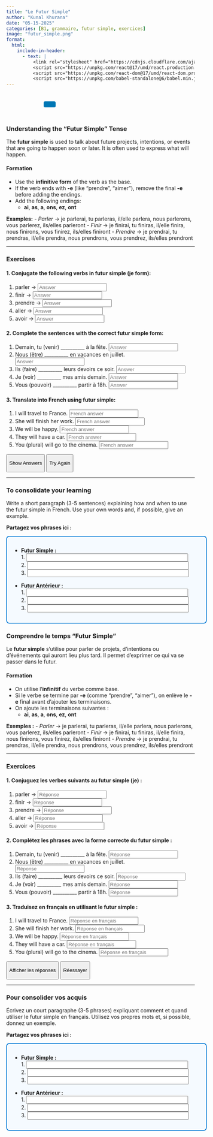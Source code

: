```yaml
---
title: "Le Futur Simple"
author: "Kunal Khurana"
date: "05-15-2025"
categories: [B1, grammaire, futur simple, exercices]
image: "futur_simple.png"
format:
  html:
    include-in-header:
      - text: |
          <link rel="stylesheet" href="https://cdnjs.cloudflare.com/ajax/libs/font-awesome/6.0.0/css/all.min.css">
          <script src="https://unpkg.com/react@17/umd/react.production.min.js"></script>
          <script src="https://unpkg.com/react-dom@17/umd/react-dom.production.min.js"></script>
          <script src="https://unpkg.com/babel-standalone@6/babel.min.js"></script>
---
```


::: {style="text-align: left; padding: 10px;"}
<a href="mailto:frenchwithkunal@gmail.com" target="_blank" style="margin: 0 10px; color: #000;"><i class="fas fa-envelope fa-lg"></i></a> <a href="https://www.instagram.com/frenchwithkunal" target="_blank" style="margin: 0 10px; color: #E1306C;"><i class="fab fa-instagram fa-lg"></i></a> <a href="https://frenchwithkunal.ca" target="_blank" style="margin: 0 10px; color: #0077b5;"><i class="fas fa-globe fa-lg"></i></a> <a href="https://whatsapp.com/channel/0029Vb57n2e7dmegpjYpyi3V" target="_blank" style="margin: 0 10px; color: #25D366;"><i class="fab fa-whatsapp fa-lg"></i></a> <button onclick="copyLink()" style="background-color: #0077b5; color: white; padding: 8px 16px; border: none; border-radius: 4px; cursor: pointer; margin-left: 10px;"> <i class="fas fa-copy"></i> </button> [Link copied!]{#copy-message style="margin-left: 10px; color: green; display: none;"}
:::

::: {#react-root}
:::

```{=html}
<script type="text/babel">
 const ProfilePage = () => {
  const { useState, useEffect } = React;
  const [redirectCounter, setRedirectCounter] = useState(4);
  const [isRedirecting, setIsRedirecting] = useState(false);

  const isFrench = document.documentElement.lang === "fr";

  const translations = {
    noAccess: isFrench 
      ? "Vous n'avez pas accès à cette page. Si vous pensez que vous avez accès, veuillez <a href='https://frenchwithkunal.ca/login.html'>vous connecter</a>."
      : "You don't have access to this page. If you think you have, kindly <a href='https://frenchwithkunal.ca/login.html'>login</a>.",
    subscribe: isFrench
      ? "Veuillez vous abonner pour obtenir l'accès."
      : "Please subscribe to gain access.",
    redirecting: isFrench
      ? `Redirection vers la page d'abonnement dans ${redirectCounter} secondes...`
      : `Redirecting to subscription page in ${redirectCounter} seconds...`
  };

  const refreshToken = async () => {
    const storedRefreshToken = localStorage.getItem("refreshToken");

    if (!storedRefreshToken) {
      window.location.href = "/login.html";
      return null;
    }

    try {
      const response = await fetch("https://frenchwithkunal-cdf6ea3f88ce.herokuapp.com/api/v1/auth/refresh-token", {
        method: "POST",
        headers: {
          "Content-Type": "application/json",
        },
        body: JSON.stringify({ refreshToken: storedRefreshToken }),
      });

      if (!response.ok) {
        localStorage.removeItem("accessToken");
        localStorage.removeItem("refreshToken");
        window.location.href = "/login.html";
        return null;
      }

      const data = await response.json();
      localStorage.setItem("accessToken", data.accessToken);
      return data.accessToken;
    } catch (error) {
      localStorage.removeItem("accessToken");
      localStorage.removeItem("refreshToken");
      window.location.href = "/login.html";
      return null;
    }
  };

  const fetchWithAuth = async (url, options = {}) => {
    let accessToken = localStorage.getItem("accessToken");

    options.headers = {
      ...options.headers,
      Authorization: `Bearer ${accessToken}`,
      "Content-Type": "application/json",
    };

    let response = await fetch(url, options);

    if (response.status === 401) {
      console.log("Access token expired, attempting to refresh...");

      // Refresh token
      accessToken = await refreshToken();

      if (!accessToken) return null;

      options.headers.Authorization = `Bearer ${accessToken}`;
      response = await fetch(url, options);
    }

    return response.json();
  };

  const showNoAccessMessage = () => {
    setIsRedirecting(true);
    
    const noAccessMessage = `
      <div style="text-align: center; padding: 20px;">
        <h2>${translations.noAccess}</h2>
        <p>${translations.subscribe}</p>
        <p>${translations.redirecting}</p>
      </div>
    `;
    document.body.innerHTML = noAccessMessage;
    
    // Start countdown and redirect
    const redirectInterval = setInterval(() => {
      setRedirectCounter((prev) => {
        const newCounter = prev - 1;
        if (newCounter <= 0) {
          clearInterval(redirectInterval);
          window.location.href = "https://learn.frenchwithkunal.ca/subscription";
        }
        
        // Update the countdown text
        const countdownElement = document.querySelector('p:last-child');
        if (countdownElement) {
          countdownElement.textContent = isFrench
            ? `Redirection vers la page d'abonnement dans ${newCounter} secondes...`
            : `Redirecting to subscription page in ${newCounter} seconds...`;
        }
        
        return newCounter;
      });
    }, 1000);
  };

  useEffect(() => {
    const storedToken = localStorage.getItem('accessToken');

    if(!storedToken) {
      showNoAccessMessage();
    } else {
      const fetchData = async() => {
        const data = await fetchWithAuth("https://frenchwithkunal-cdf6ea3f88ce.herokuapp.com/api/v1/auth/me", {
          method: "POST",
        });

        if (data && data.data && data.data.hasAccess) {
          console.log(data);
        } else {
          showNoAccessMessage();
        }
      };
      fetchData();
    }
  }, []);

  return (
    <div></div>
  );
};

ReactDOM.render(
  <ProfilePage />,
  document.getElementById('react-root')
);
 </script>
```
::::: {.content-visible when-profile="english"}
### Understanding the "Futur Simple" Tense

The **futur simple** is used to talk about future projects, intentions, or events that are going to happen soon or later. It is often used to express what will happen.

#### Formation

-   Use the **infinitive form** of the verb as the base.
-   If the verb ends with **-e** (like "prendre", "aimer"), remove the final **-e** before adding the endings.
-   Add the following endings:
    -   **ai**, **as**, **a**, **ons**, **ez**, **ont**

**Examples:** - *Parler* → je parlerai, tu parleras, il/elle parlera, nous parlerons, vous parlerez, ils/elles parleront - *Finir* → je finirai, tu finiras, il/elle finira, nous finirons, vous finirez, ils/elles finiront - *Prendre* → je prendrai, tu prendras, il/elle prendra, nous prendrons, vous prendrez, ils/elles prendront

------------------------------------------------------------------------

### Exercises

#### 1. Conjugate the following verbs in futur simple (je form):

1.  parler → <input type="text" placeholder="Answer" oninput="checkAnswer(this, 'parlerai')">
2.  finir → <input type="text" placeholder="Answer" oninput="checkAnswer(this, 'finirai')">
3.  prendre → <input type="text" placeholder="Answer" oninput="checkAnswer(this, 'prendrai')">
4.  aller → <input type="text" placeholder="Answer" oninput="checkAnswer(this, 'irai')">
5.  avoir → <input type="text" placeholder="Answer" oninput="checkAnswer(this, 'aurai')">

#### 2. Complete the sentences with the correct futur simple form:

1.  Demain, tu (venir) \_\_\_\_\_\_\_\_\_\_ à la fête. <input type="text" placeholder="Answer" oninput="checkAnswer(this, 'viendras')">
2.  Nous (être) \_\_\_\_\_\_\_\_\_\_ en vacances en juillet. <input type="text" placeholder="Answer" oninput="checkAnswer(this, 'serons')">
3.  Ils (faire) \_\_\_\_\_\_\_\_\_\_ leurs devoirs ce soir. <input type="text" placeholder="Answer" oninput="checkAnswer(this, 'feront')">
4.  Je (voir) \_\_\_\_\_\_\_\_\_\_ mes amis demain. <input type="text" placeholder="Answer" oninput="checkAnswer(this, 'verrai')">
5.  Vous (pouvoir) \_\_\_\_\_\_\_\_\_\_ partir à 18h. <input type="text" placeholder="Answer" oninput="checkAnswer(this, 'pourrez')">

#### 3. Translate into French using futur simple:

1.  I will travel to France. <input type="text" placeholder="French answer" oninput="checkAnswer(this, 'Je voyagerai en France')">
2.  She will finish her work. <input type="text" placeholder="French answer" oninput="checkAnswer(this, 'Elle finira son travail')">
3.  We will be happy. <input type="text" placeholder="French answer" oninput="checkAnswer(this, 'Nous serons heureux')">
4.  They will have a car. <input type="text" placeholder="French answer" oninput="checkAnswer(this, 'Ils auront une voiture')">
5.  You (plural) will go to the cinema. <input type="text" placeholder="French answer" oninput="checkAnswer(this, 'Vous irez au cinéma')">

<button onclick="showAnswers()">

Show Answers

</button>

<button onclick="refreshPage()">

Try Again

</button>

------------------------------------------------------------------------

### To consolidate your learning

Write a short paragraph (3-5 sentences) explaining how and when to use the futur simple in French. Use your own words and, if possible, give an example.

:::: callout-note
**Partagez vos phrases ici :**\

::: {style="width:100%;padding:1em;border:2px solid #0078D4;border-radius:8px;background:#f5faff;"}
<ul>

<li><strong>Futur Simple :</strong> <br> 1. <input type="text" style="width:90%;" /><br> 2. <input type="text" style="width:90%;" /><br> 3. <input type="text" style="width:90%;" /></li>

<li style="margin-top:1em;">

<strong>Futur Antérieur :</strong> <br> 1. <input type="text" style="width:90%;" /><br> 2. <input type="text" style="width:90%;" /><br> 3. <input type="text" style="width:90%;" />

</li>

</ul>

```{=html}
<script>
function checkAnswer(input, correctAnswer) {
    const span = input.nextElementSibling;
    if (input.value.trim().toLowerCase() === correctAnswer.toLowerCase()) {
        span.textContent = "✓ Correct";
        span.style.color = "green";
    } else {
        span.textContent = "";
    }
}

function showAnswers() {
    document.querySelectorAll('input[type="text"]').forEach(el => {
        const correct = el.getAttribute('oninput')?.match(/'([^']+)'/)?.[1];
        if (correct) {
            const span = el.nextElementSibling;
            span.textContent = `Réponse : ${correct}`;
            span.style.color = "blue";
        }
    });
}

function refreshPage() {
    location.reload();
}
</script>
```
:::
::::
:::::

::::: {.content-visible when-profile="french"}
### Comprendre le temps "Futur Simple"

Le **futur simple** s'utilise pour parler de projets, d'intentions ou d'événements qui auront lieu plus tard. Il permet d'exprimer ce qui va se passer dans le futur.

#### Formation

-   On utilise l’**infinitif** du verbe comme base.
-   Si le verbe se termine par **-e** (comme "prendre", "aimer"), on enlève le **-e** final avant d’ajouter les terminaisons.
-   On ajoute les terminaisons suivantes :
    -   **ai**, **as**, **a**, **ons**, **ez**, **ont**

**Exemples :** - *Parler* → je parlerai, tu parleras, il/elle parlera, nous parlerons, vous parlerez, ils/elles parleront - *Finir* → je finirai, tu finiras, il/elle finira, nous finirons, vous finirez, ils/elles finiront - *Prendre* → je prendrai, tu prendras, il/elle prendra, nous prendrons, vous prendrez, ils/elles prendront

------------------------------------------------------------------------

### Exercices

#### 1. Conjuguez les verbes suivants au futur simple (je) :

1.  parler → <input type="text" placeholder="Réponse" oninput="checkAnswer(this, 'parlerai')">
2.  finir → <input type="text" placeholder="Réponse" oninput="checkAnswer(this, 'finirai')">
3.  prendre → <input type="text" placeholder="Réponse" oninput="checkAnswer(this, 'prendrai')">
4.  aller → <input type="text" placeholder="Réponse" oninput="checkAnswer(this, 'irai')">
5.  avoir → <input type="text" placeholder="Réponse" oninput="checkAnswer(this, 'aurai')">

#### 2. Complétez les phrases avec la forme correcte du futur simple :

1.  Demain, tu (venir) \_\_\_\_\_\_\_\_\_\_ à la fête. <input type="text" placeholder="Réponse" oninput="checkAnswer(this, 'viendras')">
2.  Nous (être) \_\_\_\_\_\_\_\_\_\_ en vacances en juillet. <input type="text" placeholder="Réponse" oninput="checkAnswer(this, 'serons')">
3.  Ils (faire) \_\_\_\_\_\_\_\_\_\_ leurs devoirs ce soir. <input type="text" placeholder="Réponse" oninput="checkAnswer(this, 'feront')">
4.  Je (voir) \_\_\_\_\_\_\_\_\_\_ mes amis demain. <input type="text" placeholder="Réponse" oninput="checkAnswer(this, 'verrai')">
5.  Vous (pouvoir) \_\_\_\_\_\_\_\_\_\_ partir à 18h. <input type="text" placeholder="Réponse" oninput="checkAnswer(this, 'pourrez')">

#### 3. Traduisez en français en utilisant le futur simple :

1.  I will travel to France. <input type="text" placeholder="Réponse en français" oninput="checkAnswer(this, 'Je voyagerai en France')">
2.  She will finish her work. <input type="text" placeholder="Réponse en français" oninput="checkAnswer(this, 'Elle finira son travail')">
3.  We will be happy. <input type="text" placeholder="Réponse en français" oninput="checkAnswer(this, 'Nous serons heureux')">
4.  They will have a car. <input type="text" placeholder="Réponse en français" oninput="checkAnswer(this, 'Ils auront une voiture')">
5.  You (plural) will go to the cinema. <input type="text" placeholder="Réponse en français" oninput="checkAnswer(this, 'Vous irez au cinéma')">

<button onclick="showAnswers()">

Afficher les réponses

</button>

<button onclick="refreshPage()">

Réessayer

</button>

------------------------------------------------------------------------

### Pour consolider vos acquis

Écrivez un court paragraphe (3-5 phrases) expliquant comment et quand utiliser le futur simple en français. Utilisez vos propres mots et, si possible, donnez un exemple.

:::: callout-note
**Partagez vos phrases ici :**\

::: {style="width:100%;padding:1em;border:2px solid #0078D4;border-radius:8px;background:#f5faff;"}
<ul>

<li><strong>Futur Simple :</strong> <br> 1. <input type="text" style="width:90%;" /><br> 2. <input type="text" style="width:90%;" /><br> 3. <input type="text" style="width:90%;" /></li>

<li style="margin-top:1em;">

<strong>Futur Antérieur :</strong> <br> 1. <input type="text" style="width:90%;" /><br> 2. <input type="text" style="width:90%;" /><br> 3. <input type="text" style="width:90%;" />

</li>

</ul>
:::
::::

```{=html}
<script>
function checkAnswer(input, correctAnswer) {
    const span = input.nextElementSibling;
    if (input.value.trim().toLowerCase() === correctAnswer.toLowerCase()) {
        span.textContent = "✓ Correct";
        span.style.color = "green";
    } else {
        span.textContent = "";
    }
}

function showAnswers() {
    document.querySelectorAll('input[type="text"]').forEach(el => {
        const correct = el.getAttribute('oninput')?.match(/'([^']+)'/)?.[1];
        if (correct) {
            const span = el.nextElementSibling;
            span.textContent = `Réponse : ${correct}`;
            span.style.color = "blue";
        }
    });
}

function refreshPage() {
    location.reload();
}
</script>
```
:::::